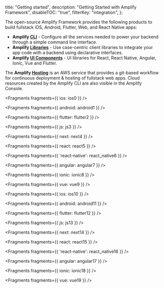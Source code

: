   title: "Getting started",
  description: "Getting Started with Amplify Framework",
  disableTOC: "true",
  filterKey: "integration",
};

The open-source Amplify Framework provides the following products to build fullstack iOS, Android, Flutter, Web, and React Native apps:

- **Amplify [CLI](/cli)** - Configure all the services needed to power your backend through a simple command line interface.
- **Amplify [Libraries](/lib)** - Use case-centric client libraries to integrate your app code with a backend using declarative interfaces.
- **Amplify [UI Components](/ui)** - UI libraries for React, React Native, Angular, Ionic, Vue and Flutter.

The **Amplify [Hosting](https://aws.amazon.com/amplify/hosting/)** is an AWS service that provides a git-based workflow for continuous deployment & hosting of fullstack web apps. Cloud resources created by the Amplify CLI are also visible in the Amplify Console.


<Fragments fragments={{ ios: ios0 }} />


<Fragments fragments={{ android: android1 }} />


<Fragments fragments={{ flutter: flutter2 }} />


<Fragments fragments={{ js: js3 }} />


<Fragments fragments={{ next: next4 }} />


<Fragments fragments={{ react: react5 }} />


<Fragments fragments={{ 'react-native': react_native6 }} />


<Fragments fragments={{ angular: angular7 }} />


<Fragments fragments={{ ionic: ionic8 }} />


<Fragments fragments={{ vue: vue9 }} />


<Fragments fragments={{ ios: ios10 }} />


<Fragments fragments={{ android: android11 }} />


<Fragments fragments={{ flutter: flutter12 }} />


<Fragments fragments={{ js: js13 }} />


<Fragments fragments={{ next: next14 }} />


<Fragments fragments={{ react: react15 }} />


<Fragments fragments={{ 'react-native': react_native16 }} />


<Fragments fragments={{ angular: angular17 }} />


<Fragments fragments={{ ionic: ionic18 }} />


<Fragments fragments={{ vue: vue19 }} />
